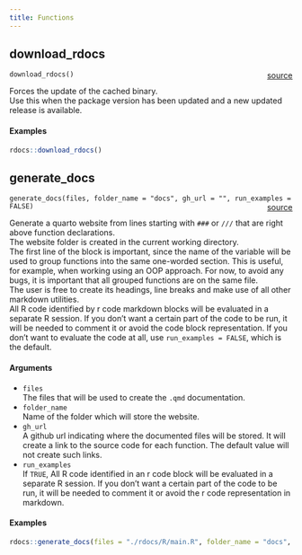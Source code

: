 ```yaml
---
title: Functions
---
```


## download_rdocs

`download_rdocs()` <span style="float: right;"> [source](aaa.github.commain.R#L44) </span> \

Forces the update of the cached binary. \
Use this when the package version has been updated and a new updated release is available. \

#### Examples

```r
rdocs::download_rdocs()
```

## generate_docs

`generate_docs(files, folder_name = "docs", gh_url = "", run_examples = FALSE)` <span style="float: right;"> [source](aaa.github.commain.R#L103) </span> \

Generate a quarto website from lines starting with `###` or `///` that are right above function declarations. \
The website folder is created in the current working directory. \
The first line of the block is important, since the name of the variable will be used to group functions into the
same one-worded section. This is useful, for example, when working using an OOP approach. For now, to avoid any
bugs, it is important that all grouped functions are on the same file. \
The user is free to create its headings, line breaks and make use of all other markdown utilities. \
All R code identified by r code markdown blocks will be evaluated in a separate R session. If you don't want a certain part of the
code to be run, it will be needed to comment it or avoid the code block representation. If you don't want to evaluate
the code at all, use `run_examples = FALSE`, which is the default. \

#### Arguments

* `files` \
The files that will be used to create the `.qmd` documentation.
* `folder_name` \
Name of the folder which will store the website. \
* `gh_url` \
A github url indicating where the documented files will be stored. It will create a link to the source code for each
function. The default value will not create such links. \
* `run_examples` \
If `TRUE`, All R code identified in an r code block will be evaluated in a separate R session. If you don't want a certain part
of the code to be run, it will be needed to comment it or avoid the r code representation in markdown. \


#### Examples

```r
rdocs::generate_docs(files = "./rdocs/R/main.R", folder_name = "docs", gh_url = "https://github.com/daniellga/rdocs/tree/main/rdocs/R", run_examples = FALSE)
```
